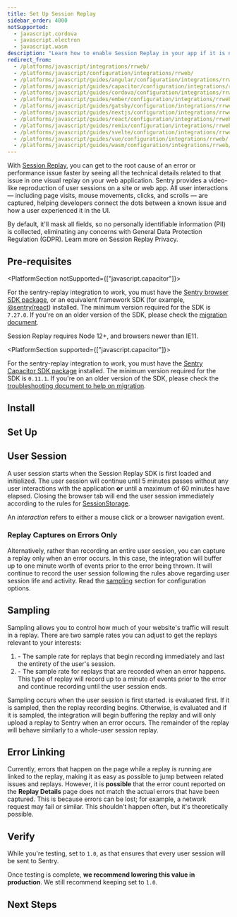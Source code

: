 ```yaml
---
title: Set Up Session Replay
sidebar_order: 4000
notSupported:
  - javascript.cordova
  - javascript.electron
  - javascript.wasm
description: "Learn how to enable Session Replay in your app if it is not already set up."
redirect_from:
  - /platforms/javascript/integrations/rrweb/
  - /platforms/javascript/configuration/integrations/rrweb/
  - /platforms/javascript/guides/angular/configuration/integrations/rrweb/
  - /platforms/javascript/guides/capacitor/configuration/integrations/rrweb/
  - /platforms/javascript/guides/cordova/configuration/integrations/rrweb/
  - /platforms/javascript/guides/ember/configuration/integrations/rrweb/
  - /platforms/javascript/guides/gatsby/configuration/integrations/rrweb/
  - /platforms/javascript/guides/nextjs/configuration/integrations/rrweb/
  - /platforms/javascript/guides/react/configuration/integrations/rrweb/
  - /platforms/javascript/guides/remix/configuration/integrations/rrweb/
  - /platforms/javascript/guides/svelte/configuration/integrations/rrweb/
  - /platforms/javascript/guides/vue/configuration/integrations/rrweb/
  - /platforms/javascript/guides/wasm/configuration/integrations/rrweb/
---
```


<Include name="beta-note-session-replay.mdx" />

With [Session Replay](/product/session-replay/), you can get to the root cause of an error or performance issue faster by seeing all the technical details related to that issue in one visual replay on your web application. Sentry provides a video-like reproduction of user sessions on a site or web app. All user interactions — including page visits, mouse movements, clicks, and scrolls — are captured, helping developers connect the dots between a known issue and how a user experienced it in the UI.

By default, it'll mask all fields, so no personally identifiable information (PII) is collected, eliminating any concerns with General Data Protection Regulation (GDPR). Learn more on <PlatformLink to="/session-replay/privacy">Session Replay Privacy</PlatformLink>.

## Pre-requisites

<PlatformSection notSupported={["javascript.capacitor"]}>

For the sentry-replay integration to work, you must have the [Sentry browser SDK package](https://www.npmjs.com/package/@sentry/browser), or an equivalent framework SDK (for example, [@sentry/react](https://www.npmjs.com/package/@sentry/react)) installed. The minimum version required for the SDK is `7.27.0`. If you're on an older version of the SDK, please check the [migration document](https://github.com/getsentry/sentry-javascript/blob/master/MIGRATION.md).

Session Replay requires Node 12+, and browsers newer than IE11.

</PlatformSection>

<PlatformSection supported={["javascript.capacitor"]}>

For the sentry-replay integration to work, you must have the [Sentry Capacitor SDK package](https://www.npmjs.com/package/@sentry/capacitor) installed. The minimum version required for the SDK is `0.11.1`.
If you're on an older version of the SDK, please check the [troubleshooting document to help on migration](https://docs.sentry.io/platforms/javascript/guides/capacitor/troubleshooting/).

</PlatformSection>

## Install

<PlatformContent includePath="session-replay/install" />

## Set Up

<PlatformContent includePath="session-replay/setup" />

## User Session

A user session starts when the Session Replay SDK is first loaded and initialized. The user session will continue until 5 minutes passes without any user interactions with the application **or** until a maximum of 60 minutes have elapsed. Closing the browser tab will end the user session immediately according to the rules for [SessionStorage](https://developer.mozilla.org/en-US/docs/Web/API/Window/sessionStorage).

<Note>

An _interaction_ refers to either a mouse click or a browser navigation event.

</Note>

### Replay Captures on Errors Only

Alternatively, rather than recording an entire user session, you can capture a replay only when an error occurs. In this case, the integration will buffer up to one minute worth of events prior to the error being thrown. It will continue to record the user session following the rules above regarding user session life and activity. Read the [sampling](#sampling) section for configuration options.

## Sampling

Sampling allows you to control how much of your website's traffic will result in a replay. There are two sample rates you can adjust to get the replays relevant to your interests:

1. <PlatformIdentifier name="replays-session-sample-rate" /> - The sample rate for replays that begin recording immediately and last the entirety of the user's session.
2. <PlatformIdentifier name="replays-on-error-sample-rate" /> - The sample rate for replays that are recorded when an error happens. This type of replay will record up to a minute of events prior to the error and continue recording until the user session ends.

Sampling occurs when the user session is first started. <PlatformIdentifier name="replays-session-sample-rate" /> is evaluated first. If it is sampled, then the replay recording begins. Otherwise, <PlatformIdentifier name="replays-on-error-sample-rate" /> is evaluated and if it is sampled, the integration will begin buffering the replay and will only upload a replay to Sentry when an error occurs. The remainder of the replay will behave similarly to a whole-user session replay.

## Error Linking

Currently, errors that happen on the page while a replay is running are linked to the replay, making it as easy as possible to jump between related issues and replays. However, it is **possible** that the error count reported on the **Replay Details** page does not match the actual errors that have been captured. This is because errors can be lost; for example, a network request may fail or similar. This shouldn't happen often, but it's theoretically possible.

## Verify

While you're testing, set <PlatformIdentifier name="replays-session-sample-rate" /> to `1.0`, as that ensures that every user session will be sent to Sentry.

Once testing is complete, **we recommend lowering this value in production**. We still recommend keeping <PlatformIdentifier name="replays-on-error-sample-rate" /> set to `1.0`.

## Next Steps

<PageGrid />
